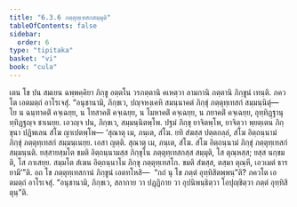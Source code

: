 ```yaml
---
title: "6.3.6 ภตฺตุทฺเทสกสมฺมุติ"
tableOfContents: false
sidebar:
  order: 6
type: "tipitaka"
basket: "vi"
book: "cula"
---
```



<DynamicBreadcrumb />

<Division number="326" book="cula">

<Paragraph number="1431" book="cula">
เตน โข ปน สมเยน ฉพฺพคฺคิยา ภิกฺขู อตฺตโน วรภตฺตานิ คเหตฺวา ลามกานิ ภตฺตานิ ภิกฺขูนํ เทนฺติ. ภควโต เอตมตฺถํ อาโรเจสุํ. “อนุชานามิ, ภิกฺขเว, ปญฺจหงฺเคหิ สมนฺนาคตํ ภิกฺขุํ ภตฺตุทฺเทสกํ สมฺมนฺนิตุํ—  โย น ฉนฺทาคติํ คจฺเฉยฺย, น โทสาคติํ คจฺเฉยฺย, น โมหาคติํ คจฺเฉยฺย, น ภยาคติํ คจฺเฉยฺย, อุทฺทิฏฺฐานุทฺทิฏฺฐญฺจ ชาเนยฺย. เอวญฺจ ปน, ภิกฺขเว, สมฺมนฺนิตพฺโพ. ปฐมํ ภิกฺขุ ยาจิตพฺโพ, ยาจิตฺวา พฺยตฺเตน ภิกฺขุนา ปฏิพเลน สํโฆ ญาเปตพฺโพ—
</Paragraph>

<Paragraph number="1432" book="cula">
‘สุณาตุ เม, ภนฺเต, สํโฆ. ยทิ สํฆสฺส ปตฺตกลฺลํ, สํโฆ อิตฺถนฺนามํ ภิกฺขุํ ภตฺตุทฺเทสกํ สมฺมนฺเนยฺย. เอสา ญตฺติ.
</Paragraph>

<Paragraph number="1433" book="cula">
สุณาตุ เม, ภนฺเต, สํโฆ. สํโฆ อิตฺถนฺนามํ ภิกฺขุํ ภตฺตุทฺเทสกํ สมฺมนฺนติ. ยสฺสายสฺมโต ขมติ อิตฺถนฺนามสฺส ภิกฺขุโน ภตฺตุทฺเทสกสฺส สมฺมุติ, โส ตุณฺหสฺส; ยสฺส นกฺขมติ, โส ภาเสยฺย.
</Paragraph>

<Paragraph number="1434" book="cula">
สมฺมโต สํเฆน อิตฺถนฺนาโม ภิกฺขุ ภตฺตุทฺเทสโก. ขมติ สํฆสฺส, ตสฺมา ตุณฺหี, เอวเมตํ ธารยามี’”ติ.
</Paragraph>

<Paragraph number="1435" book="cula">
อถ โข ภตฺตุทฺเทสกานํ ภิกฺขูนํ เอตทโหสิ—  “กถํ นุ โข ภตฺตํ อุทฺทิสิตพฺพนฺ”ติ? ภควโต เอตมตฺถํ อาโรเจสุํ. “อนุชานามิ, ภิกฺขเว, สลากาย วา ปฏฺฏิกาย วา อุปนิพนฺธิตฺวา โอปุญฺชิตฺวา ภตฺตํ อุทฺทิสิตุนฺ”ติ.
</Paragraph>
</Division>
